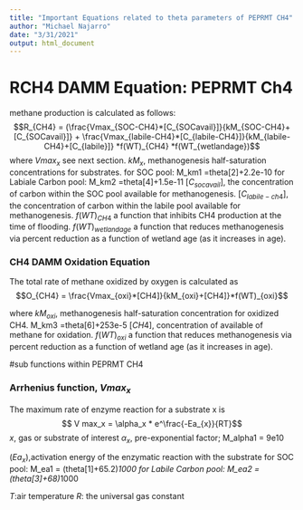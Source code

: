 ```yaml
---
title: "Important Equations related to theta parameters of PEPRMT CH4"
author: "Michael Najarro"
date: "3/31/2021"
output: html_document
---
```


# RCH4 DAMM Equation: PEPRMT Ch4

methane production is calculated as follows:
$$R_{CH4} = (\frac{Vmax_{SOC-CH4}*[C_{SOCavail}]}{kM_{SOC-CH4}+[C_{SOCavail}]} + \frac{Vmax_{labile-CH4}*[C_{labile-CH4}]}{kM_{labile-CH4}+[C_{labile}]} *f(WT)_{CH4} *f(WT_{wetlandage})$$
where
$Vmax_x$ see next section.
$kM_x$, methanogenesis half-saturation concentrations for substrates.
for SOC pool: M_km1 =theta[2]+2.2e-10
for Labiale Carbon pool: M_km2 =theta[4]+1.5e-11
$[C_{socavail}]$, the concentration of carbon within the SOC pool available for methanogenesis.
$[C_{labile-ch4}]$, the concentration of carbon within the labile pool available for methanogenesis.
$f(WT)_{CH4}$ a function that inhibits CH4 production at the time of
flooding.
$f(WT)_{wetlandage}$ a function that reduces methanogenesis via percent reduction as a function of wetland age (as it increases in age).

### CH4 DAMM Oxidation Equation
The total rate of methane oxidized by oxygen is calculated as
$$O_{CH4} = \frac{Vmax_{oxi}*[CH4]}{kM_{oxi}+[CH4]}*f(WT)_{oxi}$$

where
$kM_{oxi}$, methanogenesis half-saturation concentration for oxidized CH4.
M_km3 =theta[6]+253e-5 
$[CH4]$, concentration of available of methane for oxidation.
$f(WT)_{oxi}$ a function that reduces methanogenesis via percent reduction as a function of wetland age (as it increases in age).





#sub functions within PEPRMT CH4

### Arrhenius function, $Vmax_x$
The maximum rate of enzyme reaction for a substrate x is
$$ V max_x = \alpha_x * e^\frac{-Ea_{x}}{RT}$$
$x$, gas or substrate of interest
$\alpha_x$, pre-exponential factor; M_alpha1 = 9e10

$(Ea_x)$,activation energy of the enzymatic reaction with the substrate
for SOC pool: M_ea1 = (theta[1]+65.2)*1000
for Labile Carbon pool: M_ea2 = (theta[3]+68)*1000

$T$:air temperature
$R$: the universal gas constant
